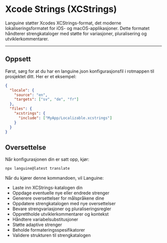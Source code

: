 # Xcode Strings (XCStrings)

Languine støtter Xcodes XCStrings-format, det moderne lokaliseringsformatet for iOS- og macOS-applikasjoner. Dette formatet håndterer strengkataloger med støtte for variasjoner, pluralisering og utviklerkommentarer.

---

## Oppsett

Først, sørg for at du har en languine.json konfigurasjonsfil i rotmappen til prosjektet ditt. Her er et eksempel:

```json
{
  "locale": {
    "source": "en",
    "targets": ["sv", "de", "fr"]
  },
  "files": {
    "xcstrings": {
      "include": ["MyApp/Localizable.xcstrings"]
    }
  }
}
```

## Oversettelse

Når konfigurasjonen din er satt opp, kjør:

```bash
npx languine@latest translate
```

Når du kjører denne kommandoen, vil Languine:

- Laste inn XCStrings-katalogen din
- Oppdage eventuelle nye eller endrede strenger
- Generere oversettelser for målspråkene dine
- Oppdatere strengkatalogen med nye oversettelser
- Bevare strengvariasjoner og pluraliseringsregler
- Opprettholde utviklerkommentarer og kontekst
- Håndtere variabelsubstitusjoner
- Støtte adaptive strenger
- Beholde formateringsspesifikatorer
- Validere strukturen til strengkatalogen

